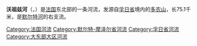 {{noteTA|G1=法国地名|G2=Unit}}
{{Infobox river
  | name              = 沃祖兹河
  | native_name       = Vezouze
  | image             = Thiébauménil.jpg
  | image_caption     = 位于[[蒂耶博梅尼勒|蒂耶博梅尼勒]]的沃祖兹河
  | source1_location  = [[多农山|多农山]]
  | mouth_location    = [[默尔特河|默尔特河]]
  | mouth_coordinates = {{coord|48|34|53|N|6|56|45|E|name=Vezouze|display=inline,title}}
  | subdivision_type1 = 国家
  | subdivision_name1 = {{FR}}
  | length            = {{convert|75.1|km|mi|abbr=on}}
  | discharge1_avg    = {{convert|6.82|m3/s|cuft/s|abbr=on}}
  | basin_size        = {{convert|563|km2|mi2|abbr=on}}
  | progression       = {{RMeurthe}}
}}
'''沃祖兹河'''（{{lang-fr|Vezouze}}，{{IPA-fr|vəzuz}}）是[[法国|法国]]东北部的一条河流，发源自[[孚日省|孚日省]]境内的[[多农山|多农山]]，长75.1千米，是[[默尔特河|默尔特河]]的右支流。

[[Category:法国河流|Category:法国河流]]
[[Category:默尔特-摩泽尔省河流|Category:默尔特-摩泽尔省河流]]
[[Category:孚日省河流|Category:孚日省河流]]
[[Category:大东部大区河流|Category:大东部大区河流]]
